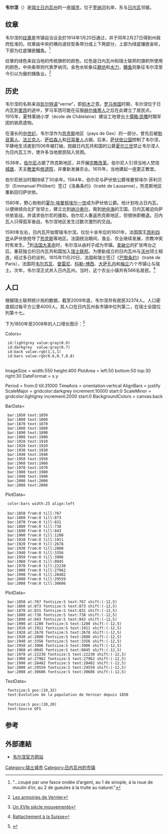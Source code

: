 {{瑞士市镇信息框
 | 市镇名称		= 韦尔涅
 | 原文名称             = Vernier
 | 图片 = BreraEpuration01.jpg
 | 纹章 = Vernier-coat of arms.svg
 | 语言                   = [[法语|法语]]
 | 所属州               = 日内瓦州
 | 所属区               = 无
 | lat_d=46|lat_m=12|lat_NS=N|long_d=6|long_m=06|long_EW=E
 | 邮政编码		= 1214 Vernier<br>1216 Cointrin<br>1219 Aïre<br>1219 Châtelaine<br>1219 Le Lignon<br>1220 Les Avanchets
 | 市镇代码        	= 6643
 | 面积                 = 7.68
 | 平均海拔        =  440
 | 人口               = 32374<small>（2009年12月资料）</small>
 | 主页  		= www.vernier.ch
 | 市镇长           = 蒂埃里·阿波忒洛斯（Thierry <br>Apothélos）<ref>{{fr}}[http://www.vernier.ch/fr/politique/conseiladministratif/presentationca/ Conseil administratif]</ref>
 | 相邻市镇             = [[贝尔内|贝尔内]]、[[日内瓦|日内瓦]]、[[大萨孔内|大萨孔内]]、[[朗西|朗西]]、<br>[[梅兰|梅兰]]、[[奥内|奥内]]、[[萨蒂尼|萨蒂尼]]
 | 友好城市             = 
 | 地图文件 = Karte Gemeinde Vernier 2007.png
|}}
'''韦尔涅'''（{{lang-fr|Vernier}}）是[[瑞士|瑞士]][[日内瓦州|日内瓦州]]的一座[[瑞士的市镇|城市]]，位于[[罗纳河|罗纳河]]右岸，东与[[日内瓦|日内瓦]]邻接。

==纹章==
韦尔涅的[[纹章|纹章]]是市镇自治议会於1914年1月20日通过，并于同年2月27日得到州政府批准的。纹章由中央的横向波纹型条带分成上下两部分，上部为绿底镶嵌金轮，下部为红底镶嵌[[鳟鱼|鳟鱼]]。<ref>{{fr}}"...coupé par une fasce ondée d’argent, au 1 de sinople, à la roue de moulin d’or, au 2 de gueules à la truite au naturel." </ref>

纹章的绿色来自当地的传统旗帜的颜色，红色是日内瓦州和瑞士联邦的旗帜所使用的颜色，中央条带则代表罗纳河。金色水轮象征[[磨坊|磨坊]]和[[水力|水力]]，[[鳟鱼|鳟鱼]]则象征韦尔涅至今引以为傲的捕鱼业。<ref>{{fr}}[http://www.vernier.ch/fr/portrait/historique/welcome.php?action=showinfo&info_id=3910 Les armoiries de Vernier]</ref>

==历史==
韦尔涅的名称来自[[凯尔特语|凯尔特语]]“verne”，即[[桤木属|桤木]]之意。[[罗马帝国|罗马帝国]]时期，韦尔涅位于日内瓦到[[里昂|里昂]]的途中，罗马军团可能在征服[[赫尔维蒂人|赫尔维蒂人]]之后在此建立了居民点。1915年，夏特莱纳小学（école de Châtelaine）建设工地曾出土[[儒略·凯撒|儒略·凯撒]]时期军团的铁质遗物。

在漫长的[[中世纪|中世纪]]，韦尔涅作为[[热克斯|热克斯]]地区（pays de Gex）的一部分，曾先后被[[勃艮第人|勃艮第人]]、[[法兰克人|法兰克人]]、[[萨拉森人|萨拉森人]]和[[日耳曼人|日耳曼人]]占据。后来，[[萨伏依公国|萨伏依公国]]控制了韦尔涅，平静地生活直到1506年被打破。觊觎日内瓦共和国的公爵[[夏尔三世|夏尔三世]]禁止韦尔涅人为日内瓦工作，使许多当地居民陷入贫困。

1536年，[[伯尔尼|伯尔尼]]占据了热克斯地区，并开展[[宗教改革|宗教改革]]。伯尔尼人引领当地人焚烧[[城堡|城堡]]、天主[[教堂|教堂]]和[[修道院|修道院]]，并重新发展农业。1615年，当地建起一座更正教堂。

伯尔尼统治时期持续了30余年。1564年，伯尔尼与萨伏依公爵埃曼努埃尔·菲利贝尔（Emmanuel Philibert）签订《洛桑条约》（traité de Lausanne），热克斯地区重新回归萨伏依。

1580年，野心勃勃的[[夏尔·埃曼努埃尔一世|夏尔·埃曼努埃尔一世]]成为萨伏依公爵。他计划攻占日内瓦，以便继续向北扩张领土，建立北到[[纳沙泰尔|纳沙泰尔]]，南到[[地中海|地中海]]的王国。日内瓦被迫向萨伏依宣战，并请求伯尔尼的援助。伯尔尼人重返热克斯地区，但很快即撤退。日内瓦人只得孤军奋战，韦尔涅地区发生过数次激烈的交战。

1590年左右，日内瓦开始管辖韦尔涅。仅仅十余年后的1601年，法国国王[[亨利四世_(法兰西)|昂利四世]]从萨伏依抢夺了[[热克斯|热克斯]]等地区。法国统治期间，渔业、农业继续发展，宗教冲突时有发生。<ref>{{fr}}[http://www.vernier.ch/fr/portrait/historique/welcome.php?action=showinfo&info_id=4274 Un XVIe siècle mouvementé]</ref>到[[法国大革命|法国大革命]]时，韦尔涅从由村子成为市镇。[[拿破仑|拿破仑]]的扩张垮台之后，重获独立的日内瓦共和国加入[[瑞士联邦|瑞士联邦]]。为使新成立的日内瓦州与[[沃州|沃州]]领土相连，经过多日的谈判，1815年11月20日，法国和瑞士签订《[[巴黎条约_(1815年)|巴黎条约]]》（traité de Paris），法国将[[韦尔苏瓦|韦尔苏瓦]]、[[普雷尼|普雷尼]]、[[科勒-博西|科勒-博西]]、[[大萨孔内|大萨孔内]]和[[梅兰|梅兰]]六个市镇让与瑞士。次年，韦尔涅正式并入日内瓦州。当时，这个农业小镇共有566名居民。<ref>{{fr}}[http://www.vernier.ch/fr/portrait/historique/welcome.php?action=showinfo&info_id=4275 Rattachement à la Suisse]</ref>

==人口==
根据瑞士联邦统计局的数据，截至2009年底，韦尔涅共有居民32374人。人口密度超过每平方公里4000人。其人口在日内瓦州各市镇中位列第二，在瑞士全国位列第十七。

下为1850年至2008年的人口增长图示：<ref>{{fr}}{{cite web | language =  | publisher =  | title = Evolution de la population des communes 1850-2000 | url = http://www.bfs.admin.ch/bfs/portal/fr/index/dienstleistungen/publikationen_statistik/cd_roms/uebersicht.Document.69585.zip | author = Office fédéral de la statistique | date =  | accessdate = 2010年11月7日 | archive-date = 2011年5月14日 | archive-url = https://web.archive.org/web/20110514111157/http://www.bfs.admin.ch/bfs/portal/fr/index/dienstleistungen/publikationen_statistik/cd_roms/uebersicht.Document.69585.zip | dead-url = no }}</ref>
 
<timeline>
Colors=
  id:lightgrey value:gray(0.9)
  id:darkgrey  value:gray(0.7)
  id:back value:rgb(1,1,1)
  id:bars value:rgb(0.6,0.7,0.8)
 
 
ImageSize  = width:550 height:400
PlotArea   = left:50 bottom:50 top:30 right:30
DateFormat = x.y
 
Period     = from:0 till:31000
TimeAxis   = orientation:vertical
AlignBars  = justify
ScaleMajor = gridcolor:darkgrey increment:10000 start:0
ScaleMinor = gridcolor:lightgrey increment:2000 start:0
BackgroundColors = canvas:back
 
BarData=
  bar:1850 text:1850
  bar:1860 text:1860
  bar:1870 text:1870
  bar:1880 text:1880
  bar:1890 text:1890
  bar:1900 text:1900
  bar:1910 text:1910
  bar:1920 text:1920
  bar:1930 text:1930
  bar:1940 text:1940
  bar:1950 text:1950
  bar:1960 text:1960
  bar:1970 text:1970
  bar:1980 text:1980
  bar:1990 text:1990
  bar:2000 text:2000
  bar:2008 text:2008
 
PlotData=
  color:bars width:25 align:left
 
  bar:1850 from:0 till:767
  bar:1860 from:0 till:873
  bar:1870 from:0 till:831
  bar:1880 from:0 till:738
  bar:1890 from:0 till:843
  bar:1900 from:0 till:1280
  bar:1910 from:0 till:1911
  bar:1920 from:0 till:2678
  bar:1930 from:0 till:2880
  bar:1940 from:0 till:3356
  bar:1950 from:0 till:3906
  bar:1960 from:0 till:8045
  bar:1970 from:0 till:22230
  bar:1980 from:0 till:27962
  bar:1990 from:0 till:28482
  bar:2000 from:0 till:29559
  bar:2008 from:0 till:30606
 
PlotData=
  bar:1850 at:767 fontsize:S text:767 shift:(-12,5)
  bar:1860 at:873 fontsize:S text:873 shift:(-12,5)
  bar:1870 at:831 fontsize:S text:831 shift:(-12,5)
  bar:1880 at:738 fontsize:S text:738 shift:(-12,5)
  bar:1890 at:843 fontsize:S text:843 shift:(-12,5)
  bar:1900 at:1280 fontsize:S text:1280 shift:(-12,5)
  bar:1910 at:1911 fontsize:S text:1911 shift:(-12,5)
  bar:1920 at:2678 fontsize:S text:2678 shift:(-12,5)
  bar:1930 at:2880 fontsize:S text:2880 shift:(-12,5)
  bar:1940 at:3356 fontsize:S text:3356 shift:(-12,5)
  bar:1950 at:3906 fontsize:S text:3906 shift:(-12,5)
  bar:1960 at:8045 fontsize:S text:8045 shift:(-12,5)
  bar:1970 at:22230 fontsize:S text:22230 shift:(-12,5)
  bar:1980 at:27962 fontsize:S text:27962 shift:(-12,5)
  bar:1990 at:28482 fontsize:S text:28482 shift:(-12,5)
  bar:2000 at:29559 fontsize:S text:29559 shift:(-12,5)
  bar:2008 at:30606 fontsize:S text:30606 shift:(-12,5)
 
TextData=
  fontsize:S pos:(19,32)
  text:Évolution de la population de Vernier depuis 1850
 
  fontsize:S pos:(20,20)
  text:Source OFS
 
</timeline>

==参考==
{{reflist}}

==外部連結==
*{{fr}}[https://web.archive.org/web/20011129083931/http://www.vernier.ch/ 韦尔涅官方网站]

{{日内瓦州行政区划}}
{{Authority control}}
{{DEFAULTSORT:Vernier}}
[[Category:瑞士城市|Category:瑞士城市]]
[[Category:日内瓦州的市镇|Category:日内瓦州的市镇]]